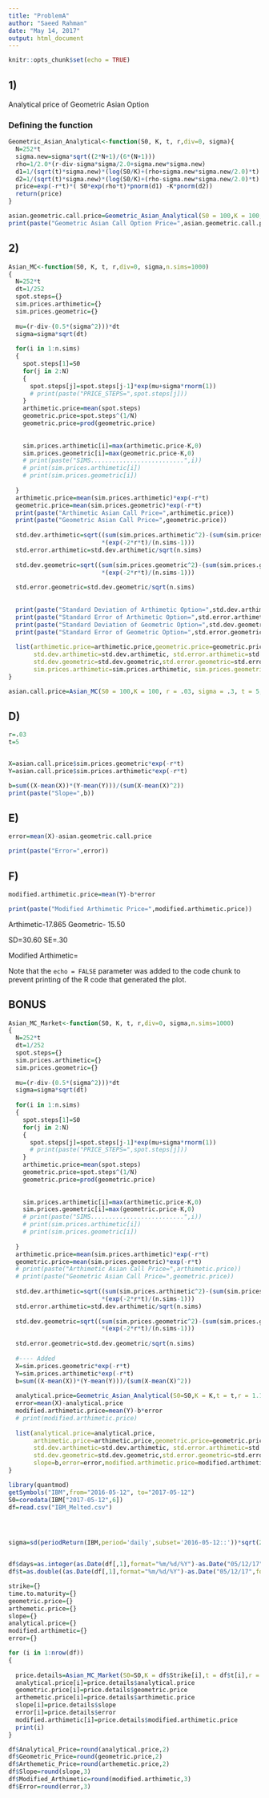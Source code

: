 ```yaml
---
title: "ProblemA"
author: "Saeed Rahman"
date: "May 14, 2017"
output: html_document
---
```


```r
knitr::opts_chunk$set(echo = TRUE)
```

## 1)
Analytical price of Geometric Asian Option

### Defining the function 
```r

Geometric_Asian_Analytical<-function(S0, K, t, r,div=0, sigma){
  N=252*t
  sigma.new=sigma*sqrt((2*N+1)/(6*(N+1)))
  rho=1/2.0*(r-div-sigma*sigma/2.0+sigma.new*sigma.new)
  d1=1/(sqrt(t)*sigma.new)*(log(S0/K)+(rho+sigma.new*sigma.new/2.0)*t)
  d2=1/(sqrt(t)*sigma.new)*(log(S0/K)+(rho-sigma.new*sigma.new/2.0)*t)
  price=exp(-r*t)*( S0*exp(rho*t)*pnorm(d1) -K*pnorm(d2))
  return(price)
}
```

```r
asian.geometric.call.price=Geometric_Asian_Analytical(S0 = 100,K = 100, r = .03, sigma = .3, t = 5 )
print(paste("Geometric Asian Call Option Price=",asian.geometric.call.price))

```

## 2)

```r
Asian_MC<-function(S0, K, t, r,div=0, sigma,n.sims=1000)
{
  N=252*t
  dt=1/252
  spot.steps={}
  sim.prices.arthimetic={}
  sim.prices.geometric={}
  
  mu=(r-div-(0.5*(sigma^2)))*dt
  sigma=sigma*sqrt(dt)
  
  for(i in 1:n.sims)
  {
    spot.steps[1]=S0
    for(j in 2:N)
    {
      spot.steps[j]=spot.steps[j-1]*exp(mu+sigma*rnorm(1))
      # print(paste("PRICE_STEPS=",spot.steps[j]))
    }
    arthimetic.price=mean(spot.steps)
    geometric.price=spot.steps^(1/N)
    geometric.price=prod(geometric.price)
    
    
    sim.prices.arthimetic[i]=max(arthimetic.price-K,0)
    sim.prices.geometric[i]=max(geometric.price-K,0)
    # print(paste("SIMS..........................",i))
    # print(sim.prices.arthimetic[i])
    # print(sim.prices.geometric[i])
    
  }
  arthimetic.price=mean(sim.prices.arthimetic)*exp(-r*t)
  geometric.price=mean(sim.prices.geometric)*exp(-r*t)
  print(paste("Arthimetic Asian Call Price=",arthimetic.price))
  print(paste("Geometric Asian Call Price=",geometric.price))
  
  std.dev.arthimetic=sqrt((sum(sim.prices.arthimetic^2)-(sum(sim.prices.arthimetic)*mean(sim.prices.arthimetic)))
                          *(exp(-2*r*t)/(n.sims-1)))
  std.error.arthimetic=std.dev.arthimetic/sqrt(n.sims)
  
  std.dev.geometric=sqrt((sum(sim.prices.geometric^2)-(sum(sim.prices.geometric)*mean(sim.prices.geometric)))
                          *(exp(-2*r*t)/(n.sims-1)))
  
  std.error.geometric=std.dev.geometric/sqrt(n.sims)
  
  
  print(paste("Standard Deviation of Arthimetic Option=",std.dev.arthimetic))
  print(paste("Standard Error of Arthimetic Option=",std.error.arthimetic))
  print(paste("Standard Deviation of Geometric Option=",std.dev.geometric))
  print(paste("Standard Error of Geometric Option=",std.error.geometric))
  
  list(arthimetic.price=arthimetic.price,geometric.price=geometric.price,
       std.dev.arthimetic=std.dev.arthimetic, std.error.arthimetic=std.error.arthimetic,
       std.dev.geometric=std.dev.geometric,std.error.geometric=std.error.geometric,
       sim.prices.arthimetic=sim.prices.arthimetic, sim.prices.geometric=sim.prices.geometric)
}
```


```r
asian.call.price=Asian_MC(S0 = 100,K = 100, r = .03, sigma = .3, t = 5, n.sims = 10000 )

```
## D)

```r
r=.03
t=5


X=asian.call.price$sim.prices.geometric*exp(-r*t)
Y=asian.call.price$sim.prices.arthimetic*exp(-r*t)

b=sum((X-mean(X))*(Y-mean(Y)))/(sum(X-mean(X)^2))
print(paste("Slope=",b))

```
## E)
```r

error=mean(X)-asian.geometric.call.price

print(paste("Error=",error))

```

## F)
```r
modified.arthimetic.price=mean(Y)-b*error

print(paste("Modified Arthimetic Price=",modified.arthimetic.price))
```


Arthimetic-17.865
Geometric- 15.50

SD=30.60
SE=.30

Modified Arthimetic= 

Note that the `echo = FALSE` parameter was added to the code chunk to prevent printing of the R code that generated the plot.


## BONUS

```r
Asian_MC_Market<-function(S0, K, t, r,div=0, sigma,n.sims=1000)
{
  N=252*t
  dt=1/252
  spot.steps={}
  sim.prices.arthimetic={}
  sim.prices.geometric={}
  
  mu=(r-div-(0.5*(sigma^2)))*dt
  sigma=sigma*sqrt(dt)
  
  for(i in 1:n.sims)
  {
    spot.steps[1]=S0
    for(j in 2:N)
    {
      spot.steps[j]=spot.steps[j-1]*exp(mu+sigma*rnorm(1))
      # print(paste("PRICE_STEPS=",spot.steps[j]))
    }
    arthimetic.price=mean(spot.steps)
    geometric.price=spot.steps^(1/N)
    geometric.price=prod(geometric.price)
    
    
    sim.prices.arthimetic[i]=max(arthimetic.price-K,0)
    sim.prices.geometric[i]=max(geometric.price-K,0)
    # print(paste("SIMS..........................",i))
    # print(sim.prices.arthimetic[i])
    # print(sim.prices.geometric[i])
    
  }
  arthimetic.price=mean(sim.prices.arthimetic)*exp(-r*t)
  geometric.price=mean(sim.prices.geometric)*exp(-r*t)
  # print(paste("Arthimetic Asian Call Price=",arthimetic.price))
  # print(paste("Geometric Asian Call Price=",geometric.price))
  
  std.dev.arthimetic=sqrt((sum(sim.prices.arthimetic^2)-(sum(sim.prices.arthimetic)*mean(sim.prices.arthimetic)))
                          *(exp(-2*r*t)/(n.sims-1)))
  std.error.arthimetic=std.dev.arthimetic/sqrt(n.sims)
  
  std.dev.geometric=sqrt((sum(sim.prices.geometric^2)-(sum(sim.prices.geometric)*mean(sim.prices.geometric)))
                          *(exp(-2*r*t)/(n.sims-1)))
  
  std.error.geometric=std.dev.geometric/sqrt(n.sims)
  
  #---- Added
  X=sim.prices.geometric*exp(-r*t)
  Y=sim.prices.arthimetic*exp(-r*t)
  b=sum((X-mean(X))*(Y-mean(Y)))/(sum(X-mean(X)^2))
  
  analytical.price=Geometric_Asian_Analytical(S0=S0,K = K,t = t,r = 1.182/100,sigma = sigma/sqrt(dt))
  error=mean(X)-analytical.price
  modified.arthimetic.price=mean(Y)-b*error
  # print(modified.arthimetic.price)
  
  list(analytical.price=analytical.price,
       arthimetic.price=arthimetic.price,geometric.price=geometric.price,
       std.dev.arthimetic=std.dev.arthimetic, std.error.arthimetic=std.error.arthimetic,
       std.dev.geometric=std.dev.geometric,std.error.geometric=std.error.geometric,
       slope=b,error=error,modified.arthimetic.price=modified.arthimetic.price)
}

```

```r
library(quantmod)
getSymbols("IBM",from="2016-05-12", to="2017-05-12")
S0=coredata(IBM["2017-05-12",6])
df=read.csv("IBM_Melted.csv")




sigma=sd(periodReturn(IBM,period='daily',subset='2016-05-12::'))*sqrt(252)


df$days=as.integer(as.Date(df[,1],format="%m/%d/%Y")-as.Date("05/12/17",format="%m/%d/%y"))
df$t=as.double((as.Date(df[,1],format="%m/%d/%Y")-as.Date("05/12/17",format="%m/%d/%y"))/252)

strike={}
time.to.maturity={}
geometric.price={}
arthemetic.price={}
slope={}
analytical.price={}
modified.arthimetic={}
error={}

for (i in 1:nrow(df))
{
  
  price.details=Asian_MC_Market(S0=S0,K = df$Strike[i],t = df$t[i],r = 1.182/100,sigma = sigma)
  analytical.price[i]=price.details$analytical.price
  geometric.price[i]=price.details$geometric.price
  arthemetic.price[i]=price.details$arthimetic.price
  slope[i]=price.details$slope
  error[i]=price.details$error
  modified.arthimetic[i]=price.details$modified.arthimetic.price
  print(i)
}

df$Analytical_Price=round(analytical.price,2)
df$Geometric_Price=round(geometric.price,2)
df$Arthemetic_Price=round(arthemetic.price,2)
df$Slope=round(slope,3)
df$Modified_Arthimetic=round(modified.arthimetic,3)
df$Error=round(error,3)

```